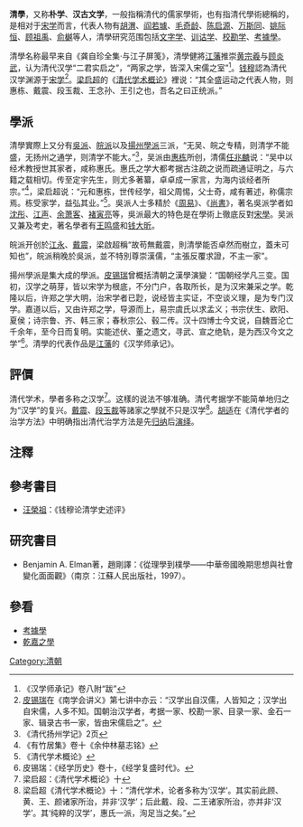 {{儒学}}
'''清學'''，又称'''朴学'''、'''汉古文学'''，一般指稱清代的儒家學術，也有指清代學術總稱的，是相对于[[宋学_(中国哲学)|宋学]]而言，代表人物有[[胡渭|胡渭]]、[[阎若璩|阎若璩]]、[[毛奇龄|毛奇龄]]、[[陈启源|陈启源]]、[[万斯同|万斯同]]、[[姚际恒|姚际恒]]、[[顾祖禹|顾祖禹]]、[[俞樾|俞樾]]等人，清學研究范围包括[[文字学|文字学]]、[[训诂学|训诂学]]、[[校勘学|校勘学]]、[[考據學|考據學]]。

清學名称最早来自《龚自珍全集·与江子屏笺》，清學健將[[江藩|江藩]]推崇[[黄宗羲|黄宗羲]]与[[顾炎武|顾炎武]]，认为清代汉学“二君实启之”，“两家之学，皆深入宋儒之室”<ref>《汉学师承记》卷八附“跋”</ref>。[[钱穆|钱穆]]認為清代汉学渊源于[[宋学_(中国哲学)|宋学]]<ref>[[皮锡瑞|皮锡瑞]]在《南学会讲义》第七讲中亦云：“汉学出自汉儒，人皆知之；汉学出自宋儒，人多不知。国朝治汉学者，考据一家、校勘一家、目录一家、金石一家、辑录古书一家，皆由宋儒启之”。</ref>。[[梁启超|梁启超]]的《[[清代学术概论|清代学术概论]]》裡说：“其全盛运动之代表人物，则惠栋、戴震、段玉裁、王念孙、王引之也，吾名之曰正统派。”

==學派==
清學實際上又分有[[吳派|吳派]]、[[皖派|皖派]]以及[[揚州學派|揚州學派]]三派，“无吴、皖之专精，则清学不能盛，无扬州之通学，则清学不能大。”<ref>《清代扬州学记》2页</ref>，吴派由[[惠栋|惠栋]]所创，清儒[[任兆麟|任兆麟]]说：“吴中以经术教授世其家者，咸称惠氏。惠氏之学大都考据古注疏之说而疏通证明之，与六籍之载相切。传至定宇先生，则尤多著纂，卓卓成一家言，为海内谈经者所宗。”<ref>《有竹居集》卷十《余仲林墓志铭》</ref>，梁启超说：“元和惠栋，世传经学，祖父周惕，父士奇，咸有著述，称儒宗焉。栋受家学，益弘其业。”<ref>《清代学术概论》</ref>。吳派人士多精於《[[周易|周易]]》、《[[尚書|尚書]]》，著名吳派学者如[[沈彤_(清朝)|沈彤]]、[[江声_(清朝)|江声]]、[[余萧客|余萧客]]、[[褚寅亮|褚寅亮]]等，吳派最大的特色是在學術上徹底反對[[宋學|宋學]]。吴派又兼及考史，著名學者有[[王鸣盛|王鸣盛]]和[[钱大昕|钱大昕]]。

皖派开创於[[江永_(人物)|江永]]、[[戴震|戴震]]，梁啟超稱“故苟無戴震，則清學能否卓然而樹立，蓋未可知也”，皖派稍晚於吳派，並不特別尊崇漢儒，“主張反覆求證，不主一家”。

揚州學派是集大成的學派。[[皮锡瑞|皮锡瑞]]曾概括清朝之漢學演變：“国朝经学凡三变。国初，汉学之萌芽，皆以宋学为根底，不分门户，各取所长，是为汉宋兼采之学。乾隆以后，许郑之学大明，治宋学者已尟，说经皆主实证，不空谈义理，是为专门汉学。嘉道以后，又由许郑之学，导源而上，易宗虞氏以求孟义；书宗伏生、欧阳、夏侯；诗宗鲁、齐、韩三家；春秋宗公、毂二传。汉十四博士今文说，自魏晋沦亡千余年，至今日而复明。实能述伏、董之遗文，寻武、宣之绝轨，是为西汉今文之学”<ref>皮锡瑞：《经学历史》卷十，《经学复盛时代》。</ref>。清學的代表作品是[[江藩|江藩]]的《汉学师承记》。

==評價==
清代学术，學者多称之汉学<ref>梁启超：《清代学术概论》十</ref>。这樣的说法不够准确。清代考据学不能简单地归之为“汉学”的复兴。[[戴震|戴震]]、[[段玉裁|段玉裁]]等諸家之學就不只是汉学<ref>梁启超《清代学术概论》十：“清代学术，论者多称为‘汉学’。其实前此顾、黄、王、颜诸家所治，并非‘汉学’；后此戴、段、二王诸家所治，亦并非‘汉学’。其‘纯粹的汉学’，惠氏一派，洵足当之矣。”</ref>。[[胡适|胡适]]在《清代学者的治学方法》中明确指出清代治学方法是先[[归纳|归纳]]后[[演绎|演绎]]。

==注釋==
{{reflist|2}}

==參考書目==
* [[汪榮祖|汪榮祖]]：《钱穆论清学史述评》
==研究書目==
* Benjamin A. Elman著，趙剛譯：《從理學到樸學——中華帝國晚期思想與社會變化面面觀》（南京：江蘇人民出版社，1997）。
==參看==
*[[考據學|考據學]]
*[[乾嘉之學|乾嘉之學]]
[[Category:清朝|Category:清朝]]